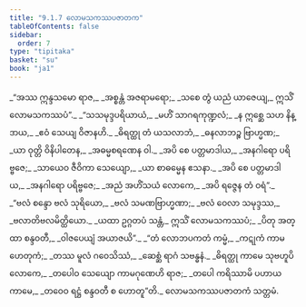 ```yaml
---
title: "9.1.7 လောမသကဿပဇာတက"
tableOfContents: false
sidebar:
  order: 7
type: "tipitaka"
basket: "su"
book: "ja1"
---
```



<DynamicBreadcrumb />

<Division number="60" book="ja1" e="ch" v="22" p="193">

<Paragraph number="1846" type="verses" book="ja1">
_“အဿ ဣန္ဒသမော ရာဇ,_  
_အစ္စန္တံ အဇရာမရော;_  
_သစေ တွံ ယညံ ယာဇေယျ,_  
ဣသိံ လောမသကဿပံ”._  

</Paragraph>

</Division>
<Division number="61" book="ja1" e="ch" v="22" p="193">

<Paragraph number="1847" type="verses" book="ja1">
_“သသမုဒ္ဒပရိယာယံ,_  
_မဟိံ သာဂရကုဏ္ဍလံ;_  
_န ဣစ္ဆေ သဟ နိန္ဒာယ,_  
_ဧဝံ သေယျ ဝိဇာနဟိ._  

</Paragraph>

</Division>
<Division number="62" book="ja1" e="ch" v="22" p="193">

<Paragraph number="1848" type="verses" book="ja1">
_ဓိရတ္ထု တံ ယသလာဘံ,_  
_ဓနလာဘဉ္စ ဗြာဟ္မဏ;_  
_ယာ ဝုတ္တိ ဝိနိပါတေန,_  
_အဓမ္မစရဏေန ဝါ._  

</Paragraph>

</Division>
<Division number="63" book="ja1" e="ch" v="22" p="193">

<Paragraph number="1849" type="verses" book="ja1">
_အပိ စေ ပတ္တမာဒါယ,_  
_အနဂါရော ပရိဗ္ဗဇေ;_  
_သာယေဝ ဇီဝိကာ သေယျော,_  
_ယာ စာဓမ္မေန ဧသနာ._  

</Paragraph>

</Division>
<Division number="64" book="ja1" e="ch" v="22" p="193">

<Paragraph number="1850" type="verses" book="ja1">
_အပိ စေ ပတ္တမာဒါယ,_  
_အနဂါရော ပရိဗ္ဗဇေ;_  
_အညံ အဟိံသယံ လောကေ,_  
_အပိ ရဇ္ဇေန တံ ဝရံ”._  

</Paragraph>

</Division>
<Division number="65" book="ja1" e="ch" v="22" p="193">

<Paragraph number="1851" type="verses" book="ja1">
_“ဗလံ စန္ဒော ဗလံ သုရိယော,_  
_ဗလံ သမဏဗြာဟ္မဏာ;_  
_ဗလံ ဝေလာ သမုဒ္ဒဿ,_  
_ဗလာတိဗလမိတ္ထိယော._  

</Paragraph>

</Division>
<Division number="66" book="ja1" e="ch" v="22" p="193">

<Paragraph number="1852" type="verses" book="ja1">
_ယထာ ဥဂ္ဂတပံ သန္တံ,_  
ဣသိံ လောမသကဿပံ;_  
_ပိတု အတ္ထာ စန္ဒဝတီ,_  
_ဝါဇပေယျံ အယာဇယိ”._  

</Paragraph>

</Division>
<Division number="67" book="ja1" e="ch" v="22" p="193">

<Paragraph number="1853" type="verses" book="ja1">
_“တံ လောဘပကတံ ကမ္မံ,_  
_ကဋုကံ ကာမဟေတုကံ;_  
_တဿ မူလံ ဂဝေသိဿံ,_  
_ဆေစ္ဆံ ရာဂံ သဗန္ဓနံ._  

</Paragraph>

</Division>
<Division number="68" book="ja1" e="ch" v="22" p="194">

<Paragraph number="1854" type="verses" book="ja1">
_ဓိရတ္ထု ကာမေ သုဗဟူပိ လောကေ,_  
_တပေါဝ သေယျော ကာမဂုဏေဟိ ရာဇ;_  
_တပေါ ကရိဿာမိ ပဟာယ ကာမေ,_  
_တဝေဝ ရဋ္ဌံ စန္ဒဝတီ စ ဟောတူ”တိ._  


</Paragraph>
</Division>

<Paragraph number="1855" type="center" book="ja1">
လောမသကဿပဇာတကံ သတ္တမံ.
</Paragraph>